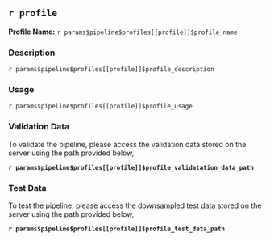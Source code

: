 ## `r profile`  

**Profile Name:** `r params$pipeline$profiles[[profile]]$profile_name`  

### Description  

`r params$pipeline$profiles[[profile]]$profile_description`  

### Usage  

`r params$pipeline$profiles[[profile]]$profile_usage`  


### Validation Data 

To validate the pipeline, please access the validation data stored on the server using the path provided below,  

**`r params$pipeline$profiles[[profile]]$profile_validatation_data_path`**  

### Test Data 

To test the pipeline, please access the downsampled test data stored on the server using the path provided below,  
 
**`r params$pipeline$profiles[[profile]]$profile_test_data_path`**  